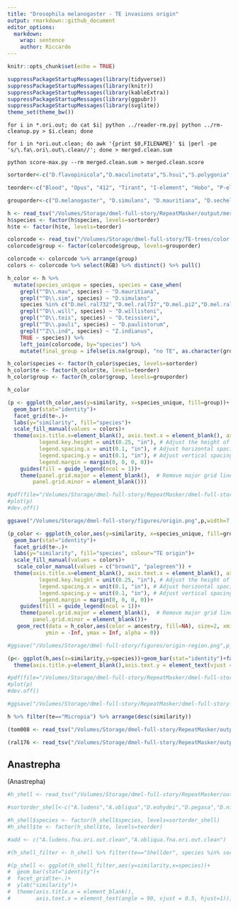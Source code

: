 ```yaml
---
title: "Drosophila melanogaster - TE invasions origin"
output: rmarkdown::github_document
editor_options: 
  markdown: 
    wrap: sentence
    author: Riccardo
---
```


```r
knitr::opts_chunk$set(echo = TRUE)
```

```r
suppressPackageStartupMessages(library(tidyverse))
suppressPackageStartupMessages(library(knitr))
suppressPackageStartupMessages(library(kableExtra))
suppressPackageStartupMessages(library(ggpubr))
suppressPackageStartupMessages(library(svglite))
theme_set(theme_bw())
```

```
for i in *.ori.out; do cat $i| python ../reader-rm.py| python ../rm-cleanup.py > $i.clean; done

for i in *ori.out.clean; do awk '{print $0,FILENAME}' $i |perl -pe 's/\.fa\.ori\.out\.clean//'; done > merged.clean.sum

python score-max.py --rm merged.clean.sum > merged.clean.score
```

```r
sortorder<-c("D.flavopinicola","D.maculinotata","S.hsui","S.polygonia","S.montana","S.graminum","S.caliginosa","S.parva","S.pallida","S.reducta","S.tumidula","S.cyrtandrae","D.setosimentum","D.quasianomalipes","D.anomalipes","D.cyrtoloma","D.melanocephala","D.differens","D.planitibia","D.silvestris","D.heteroneura","D.picticornis","D.basisetae","D.paucipuncta","D.glabriapex","D.macrothrix","D.hawaiiensis","D.crucigera","D.pullipes","D.grimshawi","D.engyochracea","D.villosipedis","D.ochracea","D.murphyi","D.sproati","D.dives","D.multiciliata","D.demipolita","D.longiperda","D.melanosoma","D.fungiperda","D.mimica","D.infuscata","D.kambysellisi","D.cognata","D.tanythrix","D.yooni","D.kokeensis","D.nrfundita","D.cracens","D.paracracens","D.nigritarsus","D.nrmedialis2","D.nrmedialis3","D.seclusa","D.nrperissopoda1","D.nrperissopoda5","D.atroscutellata","D.imparisetae","D.trichaetosa","D.percnosoma","D.neutralis","D.incognita","D.sordidapex","D.conformis","D.paramelanica","D.colorata","D.robusta","D.sordidula","D.borealis","D.montana","D.lacicola","D.americana","D.virilis","D.littoralis","D.ezoana","D.kanekoi","D.pseudotalamancana","D.gaucha","D.mettleri","D.eohydei","D.pegasa","D.nigricruria","D.fulvimacula","D.peninsularis","D.paranaensis","D.repleta","D.mercatorum","D.leonis","D.anceps","D.meridiana","D.meridionalis","D.stalkeri","D.buzzatii","D.hamatofila","D.mayaguana","D.mojavensis","D.aldrichi","D.mulleri","Z.flavofinira","H.trivittata","H.alboralis","H.confusa","H.histrioides","D.repletoides","H.guttata","L.aerea","Z.bogoriensis","Z.ghesquierei","Z.inermis","Z.kolodkinae","Z.tsacasi.jd01t","Z.tsacasi.car7","Z.ornatus","Z.africanus","Z.indianus.bs02","Z.indianus.d18","Z.gabonicus","Z.indianus.r04","Z.indianus.v01","Z.capensis","Z.taronus","Z.davidi","Z.camerounensis","Z.nigranus","Z.lachaisei","Z.vittiger","D.quadrilineata","D.pruinosa","D.niveifrons","D.rubida","D.siamana","D.immigrans.12","D.immigrans.k17","D.ustulata","D.formosana","D.tripunctata","D.cardini","D.parthenogenetica","D.acutilabella","D.arawakana","D.dunni","D.macrospina","D.funebris","D.putrida","D.neotestacea","D.testacea","D.histrio","D.kuntzei","D.sp.st01m","D.phalerata","D.falleni","D.rellima","D.quinaria","D.suboccidentalis","D.recens","D.subquinaria","S.latifasciaeformis","C.caudatula","C.procnemis","C.amoena","C.costata","S.nigrithorax","L.varia","L.montana","L.maculata","C.indagator","A.minor","A.mariae","A.communis","H.duncani","L.mommai","L.collinella","L.andalusiaca","L.magnipectinata","L.clarofinis","L.stackelbergi","D.sturtevanti","D.neocordata","D.emarginata","D.saltans","D.prosaltans","D.austrosaltans","D.sucinea","D.sp.14030-0761.01","D.insularis","D.tropicalis","D.willistoni.00","D.willistoni.17","D.equinoxialis","D.paulistorum.12","D.paulistorum.06","D.subobscura","D.subsilvestris","D.obscura","D.ambigua","D.tristis","D.miranda","D.persimilis","D.pseudoobscura","D.helvetica","D.algonquin","D.affinis","D.varians","D.vallismaia","D.merina","D.ercepeae","D.atripex","D.monieri","D.anomalata","D.ananassae","D.pallidosa","D.pseuan.pseuan.","D.pseuan.nigrens","D.mal.mal.","D.mal.pallens","D.parabipectinata","D.bipectinata","D.rufa","D.triauraria","D.kikkawai","D.jambulina","D.aff.chauv.","D.bocqueti","D.birchii","D.anomelani","D.serrata","D.bunnanda","D.oshimai","D.gunungcola","D.elegans","D.fuyamai","D.kurseongensis","D.rhopaloa","D.carrolli","D.ficusphila","D.biarmipes","D.subpulchrella","D.mimetica","D.lutescens","D.takahashii","D.pseudotakahashii","D.prostipennis","D.eugracilis","D.erecta","D.yakuba","D.teissieri.273.3","D.teissieri.ct02","D.mel.ral732","D.mel.ral737","D.mel.pi2","D.mel.ral176","D.mel.ral91","D.mel.se.sto","D.mel.es.ten","D.mel.TOM008","D.melanogaster","D.mel.iso1","D.sechellia","D.sim.006","D.sim.sz232","D.sim.sz129","D.mau.01","D.mau.r31","D.mau.r61","D.mau.r32","D.mau.r39")

teorder<-c("Blood", "Opus", "412", "Tirant", "I-element", "Hobo", "P-element", "Spoink", "Micropia", "Souslik", "Transib1")

grouporder<-c("D.melanogaster", "D.simulans", "D.mauritiana", "D.sechellia", "D.melanogaster group", "D.willistoni group", "D.saltans group", "D.cardini group", "Zaprionus", "D.repleta group", "other drosophilids", "no TE")
```

```r
h <- read_tsv("/Volumes/Storage/dmel-full-story/RepeatMasker/output/merged.clean.score", col_names = c("te", "species", "similarity")) %>% filter(te!="Shellder") %>% mutate(te = case_when(te=="Transib_Riccardo" ~ "Transib1", te=="PPI251" ~ "P-element", te=="DMIFACA" ~ "I-element", TRUE ~ te))
h$species <- factor(h$species, levels=sortorder)
h$te <- factor(h$te, levels=teorder)

colorcode <- read_tsv("/Volumes/Storage/dmel-full-story/TE-trees/color-code-R-groups.txt")
colorcode$group <- factor(colorcode$group, levels=grouporder)

colorcode <- colorcode %>% arrange(group)
colors <- colorcode %>% select(RGB) %>% distinct() %>% pull()

h_color <- h %>%
  mutate(species_unique = species, species = case_when(
    grepl("^D\\.mau", species) ~ "D.mauritiana",
    grepl("^D\\.sim", species) ~ "D.simulans",
    species %in% c("D.mel.ral732","D.mel.ral737","D.mel.pi2","D.mel.ral176","D.mel.ral91","D.mel.se.sto","D.mel.es.ten","D.mel.TOM008","D.melanogaster","D.mel.iso1") ~ "D.melanogaster",
    grepl("^D\\.will", species) ~ "D.willistoni",
    grepl("^D\\.teis", species) ~ "D.teissieri",
    grepl("^D\\.pauli", species) ~ "D.paulistorum",
    grepl("^Z\\.ind", species) ~ "Z.indianus",
    TRUE ~ species)) %>%
    left_join(colorcode, by="species") %>% 
    mutate(final_group = ifelse(is.na(group), "no TE", as.character(group)), group = as.factor(final_group), ancestry = ifelse(te %in% c("P-element", "Spoink", "Micropia"), "American drosophilids", "African drosophilids"))

h_color$species <- factor(h_color$species, levels=sortorder)
h_color$te <- factor(h_color$te, levels=teorder)
h_color$group <- factor(h_color$group, levels=grouporder)

h_color
```

```r
(p <- ggplot(h_color,aes(y=similarity, x=species_unique, fill=group))+
  geom_bar(stat="identity")+
  facet_grid(te~.)+
  labs(y="similarity", fill="species")+
  scale_fill_manual(values = colors)+
  theme(axis.title.x=element_blank(), axis.text.x = element_blank(), axis.ticks.x = element_blank(), legend.key.width = unit(0.1, "in"),  # Adjust the width of legend keys
          legend.key.height = unit(0.25, "in"), # Adjust the height of legend keys
          legend.spacing.x = unit(0.1, "in"), # Adjust horizontal spacing between legend elements
          legend.spacing.y = unit(0.1, "in"), # Adjust vertical spacing between legend elements
          legend.margin = margin(0, 0, 0, 0))+
    guides(fill = guide_legend(ncol = 1))+
    theme(panel.grid.major = element_blank(),  # Remove major grid lines
        panel.grid.minor = element_blank()))

#pdf(file="/Volumes/Storage/dmel-full-story/RepeatMasker/dmel-full-story-origin.pdf",width=7,height=12)
#plot(p)
#dev.off()

ggsave("/Volumes/Storage/dmel-full-story/figures/origin.png",p,width=7,height=9)
```

```r
(p_color <- ggplot(h_color,aes(y=similarity, x=species_unique, fill=group))+
  geom_bar(stat="identity")+
  facet_grid(te~.)+
  labs(y="similarity", fill="species", colour="TE origin")+
  scale_fill_manual(values = colors)+
   scale_color_manual(values = c("brown1", "palegreen")) +
  theme(axis.title.x=element_blank(), axis.text.x = element_blank(), axis.ticks.x = element_blank(), legend.key.width = unit(0.1, "in"),  # Adjust the width of legend keys
          legend.key.height = unit(0.25, "in"), # Adjust the height of legend keys
          legend.spacing.x = unit(0.1, "in"), # Adjust horizontal spacing between legend elements
          legend.spacing.y = unit(0.1, "in"), # Adjust vertical spacing between legend elements
          legend.margin = margin(0, 0, 0, 0))+
    guides(fill = guide_legend(ncol = 1))+
    theme(panel.grid.major = element_blank(),  # Remove major grid lines
        panel.grid.minor = element_blank())+
   geom_rect(data = h_color,aes(color = ancestry, fill=NA), size=2, xmin = -Inf, xmax = Inf,
            ymin = -Inf, ymax = Inf, alpha = 0))

#ggsave("/Volumes/Storage/dmel-full-story/figures/origin-region.png",p_color,width=7,height=9)
```

```r
(p<- ggplot(h,aes(x=similarity,y=species))+geom_bar(stat="identity")+facet_grid(.~te)+xlab("similarity")+
  theme(axis.title.y=element_blank(),axis.text.y = element_text(vjust = 0.5, hjust=1,size=4)))

#pdf(file="/Volumes/Storage/dmel-full-story/RepeatMasker/dmel-full-story-origin-vertical.pdf",width=12,height=12)
#plot(p)
#dev.off()

#ggsave("/Volumes/Storage/dmel-full-story/RepeatMasker/dmel-full-story-origin-vertical.png",p,width=7,height=12)
```

```r
h %>% filter(te=="Micropia") %>% arrange(desc(similarity))

(tom008 <- read_tsv("/Volumes/Storage/dmel-full-story/RepeatMasker/output/D.mel.TOM008.fa.ori.out.clean", col_names = c("rm","SW","pid","contig","qstart","qend","strand","te","rstart","rend","score","strain")) %>% filter(te=="Micropia") %>% arrange(desc(SW)))

(ral176 <- read_tsv("/Volumes/Storage/dmel-full-story/RepeatMasker/output/D.mel.ral176.fa.ori.out.clean", col_names = c("rm","SW","pid","contig","qstart","qend","strand","te","rstart","rend","score","strain")) %>% filter(te=="Micropia") %>% arrange(desc(SW)))
```


## Anastrepha

(Anastrepha)
```r
#h_shell <- read_tsv("/Volumes/Storage/dmel-full-story/RepeatMasker/output+anastrepha/merged.clean.score", col_names = #c("te", "species", "similarity"))

#sortorder_shell<-c("A.ludens","A.obliqua","D.eohydei","D.pegasa","D.nigricruria","D.fulvimacula","D.peninsularis","D.paranaensis","D.repleta","D.mercatorum","D.leonis","D.anceps","D.meridiana","D.meridionalis","D.cardini","D.parthenogenetica","D.acutilabella","D.arawakana","D.dunni","D.macrospina","D.funebris","D.putrida","D.neotestacea","D.testacea","D.histrio","D.kuntzei","D.sp.st01m","D.phalerata","D.falleni","D.rellima","D.quinaria","D.suboccidentalis","D.recens","D.subquinaria","D.sp.14030-0761.01","D.insularis","D.tropicalis","D.willistoni.00","D.willistoni.17","D.equinoxialis","D.paulistorum.12","D.paulistorum.06","D.subobscura","D.subsilvestris","D.obscura","D.ambigua","D.tristis","D.miranda","D.persimilis","D.pseudoobscura","D.helvetica","D.algonquin","D.affinis","D.varians","D.vallismaia","D.merina","D.ercepeae","D.atripex","D.monieri","D.anomalata","D.ananassae","D.eugracilis","D.erecta","D.yakuba","D.teissieri.273.3","D.teissieri.ct02","D.mel.ral732","D.mel.ral737","D.mel.pi2","D.mel.ral176","D.mel.ral91","D.mel.se.sto","D.mel.es.ten","D.melanogaster","D.mel.iso1","D.sechellia","D.sim.006","D.sim.sz232","D.sim.sz129","D.mau.01","D.mau.r31","D.mau.r61","D.mau.r32","D.mau.r39")

#h_shell$species <- factor(h_shell$species, levels=sortorder_shell)
#h_shell$te <- factor(h_shell$te, levels=teorder)

#add <- c("A.ludens.fna.ori.out.clean","A.obliqua.fna.ori.out.clean")

#(h_shell_filter <- h_shell %>% filter(te=="Shellder", species %in% sortorder_shell))

#(p_shell <- ggplot(h_shell_filter,aes(y=similarity,x=species))+
#  geom_bar(stat="identity")+
#  facet_grid(te~.)+
#  ylab("similarity")+
#  theme(axis.title.x = element_blank(),
#        axis.text.x = element_text(angle = 90, vjust = 0.5, hjust=1)))
```
